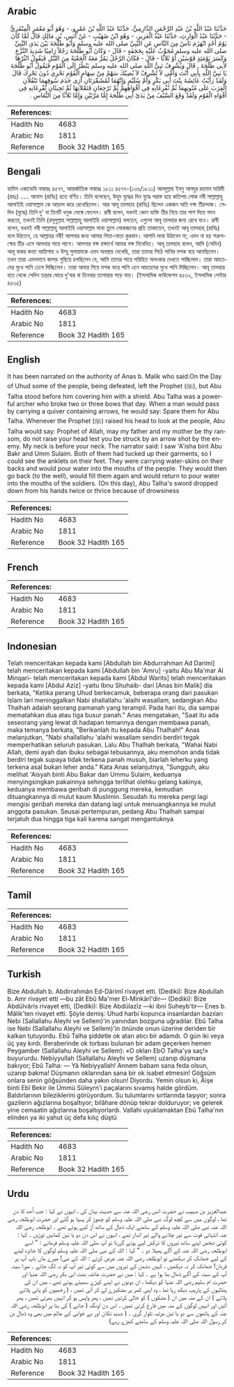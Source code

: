 ## Arabic


<div dir="rtl" lang="ar" style={{fontSize:'larger',backgroundColor:'#f8f9fa',padding:20}}>
حَدَّثَنَا عَبْدُ اللَّهِ بْنُ عَبْدِ الرَّحْمَنِ الدَّارِمِيُّ، حَدَّثَنَا عَبْدُ اللَّهِ بْنُ عَمْرٍو، - وَهُوَ أَبُو مَعْمَرٍ الْمِنْقَرِيُّ - حَدَّثَنَا عَبْدُ الْوَارِثِ، حَدَّثَنَا عَبْدُ الْعَزِيزِ، - وَهُوَ ابْنُ صُهَيْبٍ - عَنْ أَنَسِ، بْنِ مَالِكٍ قَالَ لَمَّا كَانَ يَوْمُ أُحُدٍ انْهَزَمَ نَاسٌ مِنَ النَّاسِ عَنِ النَّبِيِّ صلى الله عليه وسلم وَأَبُو طَلْحَةَ بَيْنَ يَدَىِ النَّبِيِّ صلى الله عليه وسلم مُجَوِّبٌ عَلَيْهِ بِحَجَفَةٍ - قَالَ - وَكَانَ أَبُو طَلْحَةَ رَجُلاً رَامِيًا شَدِيدَ النَّزْعِ وَكَسَرَ يَوْمَئِذٍ قَوْسَيْنِ أَوْ ثَلاَثًا - قَالَ - فَكَانَ الرَّجُلُ يَمُرُّ مَعَهُ الْجَعْبَةُ مِنَ النَّبْلِ فَيَقُولُ انْثُرْهَا لأَبِي طَلْحَةَ ‏.‏ قَالَ وَيُشْرِفُ نَبِيُّ اللَّهِ صلى الله عليه وسلم يَنْظُرُ إِلَى الْقَوْمِ فَيَقُولُ أَبُو طَلْحَةَ يَا نَبِيَّ اللَّهِ بِأَبِي أَنْتَ وَأُمِّي لاَ تُشْرِفْ لاَ يُصِبْكَ سَهْمٌ مِنْ سِهَامِ الْقَوْمِ نَحْرِي دُونَ نَحْرِكَ قَالَ وَلَقَدْ رَأَيْتُ عَائِشَةَ بِنْتَ أَبِي بَكْرٍ وَأُمَّ سُلَيْمٍ وَإِنَّهُمَا لَمُشَمِّرَتَانِ أَرَى خَدَمَ سُوقِهِمَا تَنْقُلاَنِ الْقِرَبَ عَلَى مُتُونِهِمَا ثُمَّ تُفْرِغَانِهِ فِي أَفْوَاهِهِمْ ثُمَّ تَرْجِعَانِ فَتَمْلآنِهَا ثُمَّ تَجِيئَانِ تُفْرِغَانِهِ فِي أَفْوَاهِ الْقَوْمِ وَلَقَدْ وَقَعَ السَّيْفُ مِنْ يَدَىْ أَبِي طَلْحَةَ إِمَّا مَرَّتَيْنِ وَإِمَّا ثَلاَثًا مِنَ النُّعَاسِ ‏.‏
</div>
<div style={{backgroundColor:'#f8f9fa',padding:20, marginBottom: 10}}><table> <thead> <tr> <th>References:</th> <th></th> </tr> </thead> <tbody><tr><td>Hadith No</td><td>4683</td></tr><tr><td>Arabic No</td><td>1811</td></tr><tr><td>Reference</td><td>Book 32 Hadith 165</td></tr></tbody></table></div>

## Bengali


<div dir="ltr" lang="bn" style={{fontSize:'larger',backgroundColor:'#f8f9fa',padding:20}}>
হাদিস একাডেমি নাম্বারঃ ৪৫৭৭, আন্তর্জাতিক নাম্বারঃ ১৮১১ ৪৫৭৭-(১৩৬/১৮১১) আবদুল্লাহ ইবনু আবদুর রহমান দারিমী (রহঃ) ..... আনাস (রাযিঃ) হতে বর্ণিত। তিনি বলেছেন, উহুদ যুদ্ধের দিন যুদ্ধে পরাস্ত হয়ে কতিপয় লোক নবী সাল্লাল্লাহু আলাইহি ওয়াসাল্লাম কে আড়াল করে রেখেছিলেন। আর আবূ তালহাহ (রাযিঃ) ছিলেন একজন অতি দক্ষ তীরন্দাজ। সেদিন (যুদ্ধে) তিনি দু' বা তিনটি ধনুক ভেঙ্গে ফেলেন। রাবী বলেন, যখনই কোন ব্যক্তি তীর নিয়ে তার পাশ দিয়ে গমন করতো, তখনই তিনি (রসূলুল্লাহ সাল্লাল্লাহু আলাইহি ওয়াসাল্লাম) বলতেন, এগুলো আবূ তালহার জন্য রেখে যাও। রাবী বলেন, যখনই নবী সাল্লাল্লাহু আলাইহি ওয়াসাল্লাম মাথা তুলে লোকজনের প্রতি তাকাতেন, তখনই আবূ তালহাহ্ (রাযিঃ) বলে উঠতেন, হে আল্লাহর নবী! আপনার জন্য আমার পিতা-মাতা কুরবান। আপনি মাথা উঠাবেন না; এমন না হয় শত্রুপক্ষের তীর এসে আপনার গায়ে লাগে। আপনার বক্ষ রক্ষার্থে আমার বক্ষ নিবেদিত। আবূ তালহাহ বলেন, আমি (সেদিন) আবূ বাকর কন্যা আয়িশাহ ও উম্মু সুলায়মকে এমন অবস্থায় দেখেছি, তারা তাদের পিঠে পানির মশক বয়ে আনছিলেন। তখন তারা এমনভাবে কাপড় গুছিয়ে চলছিলেন যে, আমি তাদের পায়ে পরিহিত অলংকার দেখতে পাচ্ছিলাম। তারা আহতদের মুখে পানি ঢেলে দিচ্ছিলেন। তারা আবার গিয়ে মশক ভরে পানি এনে আহতদের মুখে পানি দিচ্ছিলেন। আবূ তালহার হাত থেকে সেদিন তন্দ্রার ঘোরে দু'বার বা তিনবার তলোয়ার পড়ে যায়। (ইসলামিক ফাউন্ডেশন ৪৫৩২, ইসলামিক সেন্টার ৪৫৩৫)
</div>
<div style={{backgroundColor:'#f8f9fa',padding:20, marginBottom: 10}}><table> <thead> <tr> <th>References:</th> <th></th> </tr> </thead> <tbody><tr><td>Hadith No</td><td>4683</td></tr><tr><td>Arabic No</td><td>1811</td></tr><tr><td>Reference</td><td>Book 32 Hadith 165</td></tr></tbody></table></div>

## English


<div dir="ltr" lang="en" style={{fontSize:'larger',backgroundColor:'#f8f9fa',padding:20}}>
It has been narrated on the authority of Anas b. Malik who said:On the Day of Uhud some of the people, being defeated, left the Prophet (ﷺ), but Abu Talha stood before him covering him with a shield. Abu Talha was a powerful archer who broke two or three bows that day. When a man would pass by carrying a quiver containing arrows, he would say: Spare them for Abu Talha. Whenever the Prophet (ﷺ) raised his head to look at the people, Abu Talha would say: Prophet of Allah, may my father and my mother be thy ransom, do not raise your head lest you be struck by an arrow shot by the enemy. My neck is before your neck. The narrator said: I saw 'A'isha bint Abu Bakr and Umm Sulaim. Both of them had tucked up their garments, so I could see the anklets on their feet. They were carrying water-skins on their backs and would pour water into the mouths of the people. They would then go back (to the well), would fill them again and would return to pour water into the mouths of the soldiers. (On this day), Abu Talha's sword dropped down from his hands twice or thrice because of drowsiness
</div>
<div style={{backgroundColor:'#f8f9fa',padding:20, marginBottom: 10}}><table> <thead> <tr> <th>References:</th> <th></th> </tr> </thead> <tbody><tr><td>Hadith No</td><td>4683</td></tr><tr><td>Arabic No</td><td>1811</td></tr><tr><td>Reference</td><td>Book 32 Hadith 165</td></tr></tbody></table></div>

## French


<div dir="ltr" lang="fr" style={{fontSize:'larger',backgroundColor:'#f8f9fa',padding:20}}>

</div>
<div style={{backgroundColor:'#f8f9fa',padding:20, marginBottom: 10}}><table> <thead> <tr> <th>References:</th> <th></th> </tr> </thead> <tbody><tr><td>Hadith No</td><td>4683</td></tr><tr><td>Arabic No</td><td>1811</td></tr><tr><td>Reference</td><td>Book 32 Hadith 165</td></tr></tbody></table></div>

## Indonesian


<div dir="ltr" lang="id" style={{fontSize:'larger',backgroundColor:'#f8f9fa',padding:20}}>
Telah menceritakan kepada kami [Abdullah bin Abdurrahman Ad Darimi] telah menceritakan kepada kami [Abdullah bin 'Amru] -yaitu Abu Ma'mar Al Minqari- telah menceritakan kepada kami [Abdul Warits] telah menceritakan kepada kami [Abdul Aziz] -yaitu Ibnu Shuhaib- dari [Anas bin Malik] dia berkata, "Ketika perang Uhud berkecamuk, beberapa orang dari pasukan Islam lari meninggalkan Nabi shallallahu 'alaihi wasallam, sedangkan Abu Thalhah adalah seorang pamanah yang terampil. Pada hari itu, dia sampai mematahkan dua atau tiga busur panah." Anas mengatakan, "Saat itu ada seseorang yang lewat di hadapan temannya dengan membawa panah, maka temanya berkata, "Berikanlah itu kepada Abu Thalhah!" Anas melanjutkan, "Nabi shallallahu 'alaihi wasallam sendiri berdiri tegak memperhatikan seluruh pasukan. Lalu Abu Thalhah berkata, "Wahai Nabi Allah, demi ayah dan ibuku sebagai tebusannya, aku memohon anda tidak berdiri tegak supaya tidak terkena panah musuh, biarlah leherku yang terkena asal bukan leher anda." Kata Anas selanjutnya, "Sungguh, aku melihat 'Aisyah binti Abu Bakar dan Ummu Sulaim, keduanya menyingsingkan pakainnya sehingga terlihat olehku gelang kakinya, keduanya membawa geribah di punggung mereka, kemudian dituangkannya di mulut kaum Muslimin. Sesudah itu mereka pergi lagi mengisi geribah mereka dan datang lagi untuk menuangkannya ke mulut anggota pasukan. Seusai pertempuran, pedang Abu Thalhah sampai terjatuh dua hingga tiga kali karena sangat mengantuknya
</div>
<div style={{backgroundColor:'#f8f9fa',padding:20, marginBottom: 10}}><table> <thead> <tr> <th>References:</th> <th></th> </tr> </thead> <tbody><tr><td>Hadith No</td><td>4683</td></tr><tr><td>Arabic No</td><td>1811</td></tr><tr><td>Reference</td><td>Book 32 Hadith 165</td></tr></tbody></table></div>

## Tamil


<div dir="ltr" lang="ta" style={{fontSize:'larger',backgroundColor:'#f8f9fa',padding:20}}>

</div>
<div style={{backgroundColor:'#f8f9fa',padding:20, marginBottom: 10}}><table> <thead> <tr> <th>References:</th> <th></th> </tr> </thead> <tbody><tr><td>Hadith No</td><td>4683</td></tr><tr><td>Arabic No</td><td>1811</td></tr><tr><td>Reference</td><td>Book 32 Hadith 165</td></tr></tbody></table></div>

## Turkish


<div dir="ltr" lang="tr" style={{fontSize:'larger',backgroundColor:'#f8f9fa',padding:20}}>
Bize Abdullah b. Abdirrahmân Ed-Dârimî rivayet etti. (Dediki): Bize Abdullah b. Amr rivayet etti —bu zât Ebû Ma'mer El-Minkârî'dir— (Dediki): Bize Abdülvâris rivayet etti, (Dediki): Bize Abdülazîz —ki ibni Suheyb'tir— Enes b. Mâlik'ten rivayet etti. Şöyle demiş: Uhud harbi kopunca insanlardan bazıları Nebi (Sallallahu Aleyhi ve Sellem)'in yanından bozguna uğradılar. Ebû Talha ise Nebi (Sallallahu Aleyhi ve Sellem)'in önünde onun üzerine deriden bir kalkan tutuyordu. Ebû Talha şiddetle ok atan atıcı bir adamdı. O gün iki veya üç yay kırdı. Beraberinde ok torbası bulunan bir adam geçerken hemen Peygamber (Sallallahu Aleyhi ve Sellem): «O okları EbO Talha'ya saç!» buyururdu. Nebiyyullah (Sallallahu Aleyhi ve Sellem) uzanıp düşmana bakıyor; Ebû Talha: — Yâ Nebiyyallah! Annem babam sana feda olsun, uzanıp bakma! Düşmanın oklarından sana bir ok isabet etmesin! Göğsüm onlara senin göğsünden daha yakın olsun! Diyordu. Yemin olsun ki, Âişe binti Ebî Bekir ile Ümmü Süleyrn'i paçalarını sıvamış halde gördüm. Baldırlarının bileziklerini görüyordum. Su tulumlarını sırtlarında taşıyor; sonra gazilerin ağızlarına boşaltıyor; bilâhare dönüp tekrar dolduruyor; ve gelerek yine cemaatin ağızlarına boşaltıyorlardı. Vallahi uyuklamaktan Ebû Talha'nın elinden ya iki yahut üç defa kılıç düştü
</div>
<div style={{backgroundColor:'#f8f9fa',padding:20, marginBottom: 10}}><table> <thead> <tr> <th>References:</th> <th></th> </tr> </thead> <tbody><tr><td>Hadith No</td><td>4683</td></tr><tr><td>Arabic No</td><td>1811</td></tr><tr><td>Reference</td><td>Book 32 Hadith 165</td></tr></tbody></table></div>

## Urdu


<div dir="rtl" lang="ur" style={{fontSize:'larger',backgroundColor:'#f8f9fa',padding:20}}>
عبدالعزیز بن صہیب نے حضرت انس رضی اللہ عنہ سے حدیث بیان کی ، انہوں نے کہا : جب اُحد کا دن تھا ، لوگوں میں سے کچھ لوگ نبی صلی اللہ علیہ وسلم کو چھوڑ کر پسپا ہو گئے اور حضرت ابوطلحہ رضی اللہ عنہ نبی صلی اللہ علیہ وسلم کے سامنے ایک ڈھال کے ساتھ آڑ کیے ہوئے تھے ۔ ابوطلحہ رضی اللہ عنہ انتہائی قوت سے تیر چلانے والے تیر انداز تھے ، انہوں نے اس دن دو یا تین کمانیں توڑیں ۔ کہا : کوئی شخص اپنے ساتھ تیروں کا ترکش لیے ہوئے گزرتا تو آپ صلی اللہ علیہ وسلم فرماتے : " اسے ابوطلحہ رضی اللہ عنہ کے آگے پھیلا دو ۔ " کہا : اللہ کے نبی صلی اللہ علیہ وسلم لوگوں کا جائزہ لینے کے لیے جھانک کر دیکھتے تو ابوطلحہ رضی اللہ عنہ عرض کرتے : اللہ کے نبی! میرے ماں باپ آپ پر قربان! جھانک کر نہ دیکھیں ، کہیں دشمن کے تیروں میں سے کوئی تیر آپ کو نہ لگ جائے ۔ میرا سینہ آپ کے سینہ کے آگے ڈھال بنا ہوا ہے ۔ کہا : میں نے حضرت عائشہ بنت ابی بکر رضی اللہ عنہا اور حضرت ام سلیم رضی اللہ عنہا کو دیکھا ، ان دونوں نے اپنے کپڑے سمیٹے ہوئے تھے ، میں ان کی پنڈلیوں کے پازیب دیکھ رہا تھا ، وہ اپنی کمر پر مشکیزے لے کر آتی تھیں ، ( زخمیوں کو پانی پلاتے پلاتے ) ان کے منہ میں ان ( مشکوں ) کو خالی کرتیں تھیں ، پھر واپس ہو کر انہیں بھرتی تھیں ، پھر آتیں اور انہیں لوگوں کے منہ میں فارغ کرتی تھیں ۔ اس دن اونگھ ( جانے ) کی بنا پر ابوطلحہ رضی اللہ عنہ کے ہاتھوں سے دو یا تین مرتبہ تلوار گری ۔ ( شدید تکان اور بے خوابی کے عالم میں بھی وہ ڈھال بن کر رسول اللہ صلی اللہ علیہ وسلم کے سامنے کھڑے رہے)
</div>
<div style={{backgroundColor:'#f8f9fa',padding:20, marginBottom: 10}}><table> <thead> <tr> <th>References:</th> <th></th> </tr> </thead> <tbody><tr><td>Hadith No</td><td>4683</td></tr><tr><td>Arabic No</td><td>1811</td></tr><tr><td>Reference</td><td>Book 32 Hadith 165</td></tr></tbody></table></div>